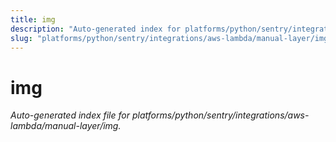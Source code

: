 ```yaml
---
title: img
description: "Auto-generated index for platforms/python/sentry/integrations/aws-lambda/manual-layer/img"
slug: "platforms/python/sentry/integrations/aws-lambda/manual-layer/img"
---
```


# img

_Auto-generated index file for platforms/python/sentry/integrations/aws-lambda/manual-layer/img._
